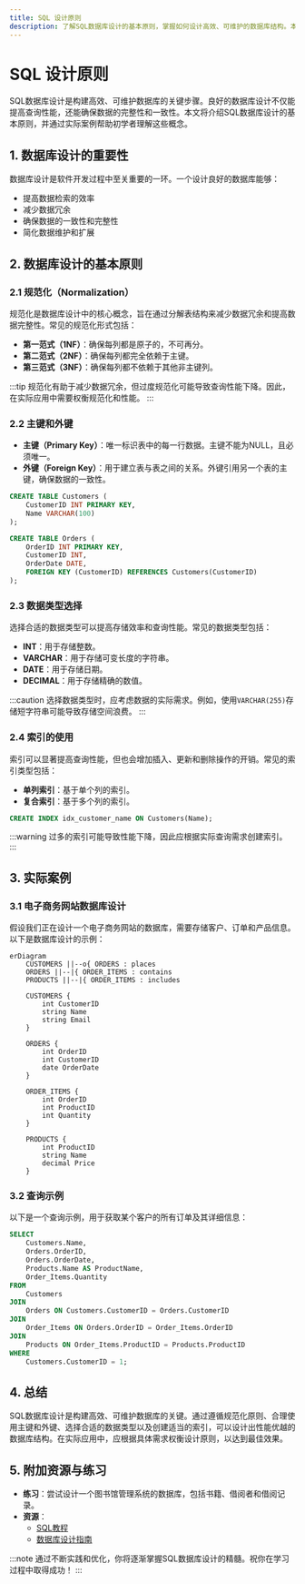 ```yaml
---
title: SQL 设计原则
description: 了解SQL数据库设计的基本原则，掌握如何设计高效、可维护的数据库结构。本文适合初学者，包含实际案例和代码示例。
---
```


# SQL 设计原则

SQL数据库设计是构建高效、可维护数据库的关键步骤。良好的数据库设计不仅能提高查询性能，还能确保数据的完整性和一致性。本文将介绍SQL数据库设计的基本原则，并通过实际案例帮助初学者理解这些概念。

## 1. 数据库设计的重要性

数据库设计是软件开发过程中至关重要的一环。一个设计良好的数据库能够：

- 提高数据检索的效率
- 减少数据冗余
- 确保数据的一致性和完整性
- 简化数据维护和扩展

## 2. 数据库设计的基本原则

### 2.1 规范化（Normalization）

规范化是数据库设计中的核心概念，旨在通过分解表结构来减少数据冗余和提高数据完整性。常见的规范化形式包括：

- **第一范式（1NF）**：确保每列都是原子的，不可再分。
- **第二范式（2NF）**：确保每列都完全依赖于主键。
- **第三范式（3NF）**：确保每列都不依赖于其他非主键列。

:::tip
规范化有助于减少数据冗余，但过度规范化可能导致查询性能下降。因此，在实际应用中需要权衡规范化和性能。
:::

### 2.2 主键和外键

- **主键（Primary Key）**：唯一标识表中的每一行数据。主键不能为NULL，且必须唯一。
- **外键（Foreign Key）**：用于建立表与表之间的关系。外键引用另一个表的主键，确保数据的一致性。

```sql
CREATE TABLE Customers (
    CustomerID INT PRIMARY KEY,
    Name VARCHAR(100)
);

CREATE TABLE Orders (
    OrderID INT PRIMARY KEY,
    CustomerID INT,
    OrderDate DATE,
    FOREIGN KEY (CustomerID) REFERENCES Customers(CustomerID)
);
```

### 2.3 数据类型选择

选择合适的数据类型可以提高存储效率和查询性能。常见的数据类型包括：

- **INT**：用于存储整数。
- **VARCHAR**：用于存储可变长度的字符串。
- **DATE**：用于存储日期。
- **DECIMAL**：用于存储精确的数值。

:::caution
选择数据类型时，应考虑数据的实际需求。例如，使用`VARCHAR(255)`存储短字符串可能导致存储空间浪费。
:::

### 2.4 索引的使用

索引可以显著提高查询性能，但也会增加插入、更新和删除操作的开销。常见的索引类型包括：

- **单列索引**：基于单个列的索引。
- **复合索引**：基于多个列的索引。

```sql
CREATE INDEX idx_customer_name ON Customers(Name);
```

:::warning
过多的索引可能导致性能下降，因此应根据实际查询需求创建索引。
:::

## 3. 实际案例

### 3.1 电子商务网站数据库设计

假设我们正在设计一个电子商务网站的数据库，需要存储客户、订单和产品信息。以下是数据库设计的示例：

```mermaid
erDiagram
    CUSTOMERS ||--o{ ORDERS : places
    ORDERS ||--|{ ORDER_ITEMS : contains
    PRODUCTS ||--|{ ORDER_ITEMS : includes

    CUSTOMERS {
        int CustomerID
        string Name
        string Email
    }

    ORDERS {
        int OrderID
        int CustomerID
        date OrderDate
    }

    ORDER_ITEMS {
        int OrderID
        int ProductID
        int Quantity
    }

    PRODUCTS {
        int ProductID
        string Name
        decimal Price
    }
```

### 3.2 查询示例

以下是一个查询示例，用于获取某个客户的所有订单及其详细信息：

```sql
SELECT 
    Customers.Name, 
    Orders.OrderID, 
    Orders.OrderDate, 
    Products.Name AS ProductName, 
    Order_Items.Quantity
FROM 
    Customers
JOIN 
    Orders ON Customers.CustomerID = Orders.CustomerID
JOIN 
    Order_Items ON Orders.OrderID = Order_Items.OrderID
JOIN 
    Products ON Order_Items.ProductID = Products.ProductID
WHERE 
    Customers.CustomerID = 1;
```

## 4. 总结

SQL数据库设计是构建高效、可维护数据库的关键。通过遵循规范化原则、合理使用主键和外键、选择合适的数据类型以及创建适当的索引，可以设计出性能优越的数据库结构。在实际应用中，应根据具体需求权衡设计原则，以达到最佳效果。

## 5. 附加资源与练习

- **练习**：尝试设计一个图书馆管理系统的数据库，包括书籍、借阅者和借阅记录。
- **资源**：
  - [SQL教程](https://www.w3schools.com/sql/)
  - [数据库设计指南](https://www.guru99.com/database-design.html)

:::note
通过不断实践和优化，你将逐渐掌握SQL数据库设计的精髓。祝你在学习过程中取得成功！
:::